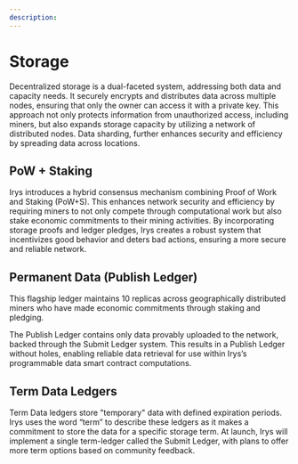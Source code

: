 ```yaml
---
description:
---
```


# Storage

Decentralized storage is a dual-faceted system, addressing both data and capacity needs. It securely encrypts and distributes data across multiple nodes, ensuring that only the owner can access it with a private key. This approach not only protects information from unauthorized access, including miners, but also expands storage capacity by utilizing a network of distributed nodes. Data sharding, further enhances security and efficiency by spreading data across locations.

## PoW + Staking

Irys introduces a hybrid consensus mechanism combining Proof of Work and Staking (PoW+S). This enhances network security and efficiency by requiring miners to not only compete through computational work but also stake economic commitments to their mining activities. By incorporating storage proofs and ledger pledges, Irys creates a robust system that incentivizes good behavior and deters bad actions, ensuring a more secure and reliable network.

## Permanent Data (Publish Ledger)

This flagship ledger maintains 10 replicas across geographically distributed miners who have made economic commitments through staking and pledging.

The Publish Ledger contains only data provably uploaded to the network, backed through the Submit Ledger system. This results in a Publish Ledger without holes, enabling reliable data retrieval for use within Irys’s programmable data smart contract computations.

## Term Data Ledgers

Term Data ledgers store "temporary" data with defined expiration periods. Irys uses the word “term” to describe these ledgers as it makes a commitment to store the data for a specific storage term. At launch, Irys will implement a single term-ledger called the Submit Ledger, with plans to offer more term options based on community feedback.
